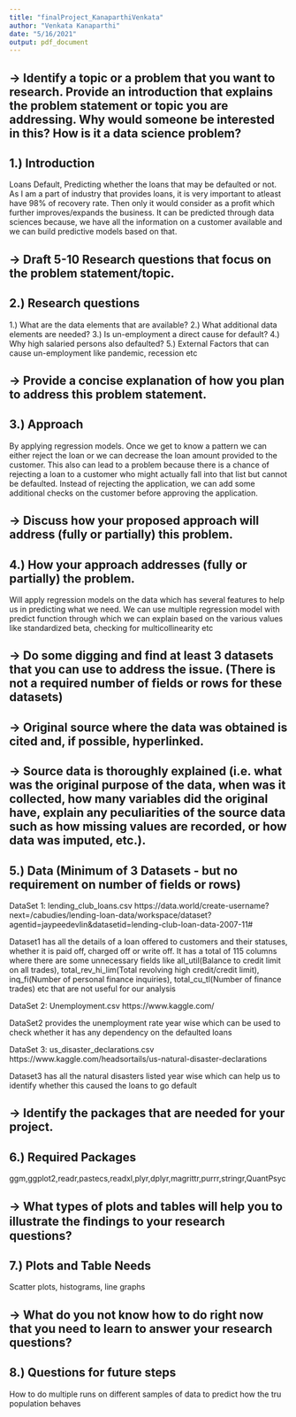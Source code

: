 ---
title: "finalProject_KanaparthiVenkata"
author: "Venkata Kanaparthi"
date: "5/16/2021"
output: pdf_document
---

## -> Identify a topic or a problem that you want to research.  Provide an introduction that explains the problem statement or topic you are addressing. Why would someone be interested in this?  How is it a data science problem?

## 1.) Introduction

Loans Default, Predicting whether the loans that may be defaulted or not. As I am a part of industry that provides loans, it is very important to atleast have 98% of recovery rate. Then only it would consider as a profit which further improves/expands the business. It can be predicted through data sciences because, we have all the information on a customer available and we can build predictive models based on that.

## -> Draft 5-10 Research questions that focus on the problem statement/topic.

## 2.) Research questions

1.) What are the data elements that are available?
2.) What additional data elements are needed?
3.) Is un-employment a direct cause for default?
4.) Why high salaried persons also defaulted? 
5.) External Factors that can cause un-employment like pandemic, recession etc

## -> Provide a concise explanation of how you plan to address this problem statement.

## 3.) Approach

By applying regression models. Once we get to know a pattern we can either reject the loan or we can decrease the loan amount provided to the customer. This also can lead to a problem because there is a chance of rejecting a loan to a customer who might actually fall into that list but cannot be defaulted. Instead of rejecting the application, we can add some additional checks on the customer before approving the application.

## -> Discuss how your proposed approach will address (fully or partially) this problem.

## 4.) How your approach addresses (fully or partially) the problem.

Will apply regression models on the data which has several features to help us in predicting what we need. We can use multiple regression model with predict function through which we can explain based on the various values like standardized beta, checking for multicollinearity etc

## -> Do some digging and find at least 3 datasets that you can use to address the issue. (There is not a required number of fields or rows for these datasets)
##        -> Original source where the data was obtained is cited and, if possible, hyperlinked.
##        -> Source data is thoroughly explained (i.e. what was the original purpose of the data, when was it collected, how many variables did the original have, explain any peculiarities of the source data such as how missing values are recorded, or how data was imputed, etc.).

## 5.) Data  (Minimum of 3 Datasets - but no requirement on number of fields or rows)

DataSet 1: lending_club_loans.csv
https://data.world/create-username?next=/cabudies/lending-loan-data/workspace/dataset?agentid=jaypeedevlin&datasetid=lending-club-loan-data-2007-11#

Dataset1 has all the details of a loan offered to customers and their statuses, whether it is paid off, charged off or write off. It has a total of 115 columns where there are some unnecessary fields like all_util(Balance to credit limit on all trades),	total_rev_hi_lim(Total revolving high credit/credit limit),	inq_fi(Number of personal finance inquiries),	total_cu_tl(Number of finance trades) etc that are not useful for our analysis

DataSet 2: Unemployment.csv
https://www.kaggle.com/

DataSet2 provides the unemployment rate year wise which can be used to check whether it has any dependency on the defaulted loans

DataSet 3: us_disaster_declarations.csv
https://www.kaggle.com/headsortails/us-natural-disaster-declarations

Dataset3 has all the natural disasters listed year wise which can help us to identify whether this caused the loans to go default

## -> Identify the packages that are needed for your project.

## 6.) Required Packages
ggm,ggplot2,readr,pastecs,readxl,plyr,dplyr,magrittr,purrr,stringr,QuantPsyc

## -> What types of plots and tables will help you to illustrate the ﬁndings to your research questions?

## 7.) Plots and Table Needs
Scatter plots, histograms, line graphs

## -> What do you not know how to do right now that you need to learn to answer your research questions?

## 8.) Questions for future steps
How to do multiple runs on different samples of data to predict how the tru population behaves